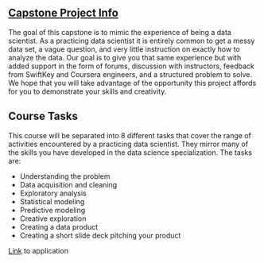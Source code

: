 ## [Capstone Project Info](https://www.coursera.org/learn/data-science-project/#syllabus)
The goal of this capstone is to mimic the experience of being a data scientist. As a practicing data scientist it is entirely common to get a messy data set, a vague question, and very little instruction on exactly how to analyze the data. Our goal is to give you that same experience but with added support in the form of forums, discussion with instructors, feedback from SwiftKey and Coursera engineers, and a structured problem to solve. We hope that you will take advantage of the opportunity this project affords for you to demonstrate your skills and creativity.

## Course Tasks

This course will be separated into 8 different tasks that cover the range of activities encountered by a practicing data scientist. They mirror many of the skills you have developed in the data science specialization. The tasks are:

- Understanding the problem   
- Data acquisition and cleaning  
- Exploratory analysis  
- Statistical modeling  
- Predictive modeling  
- Creative exploration  
- Creating a data product  
- Creating a short slide deck pitching your product  

[Link](https://mrugankakarte.shinyapps.io/text_predictor/) to application
